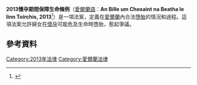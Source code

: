'''2013懷孕期間保障生命條例'''（[[愛爾蘭語|愛爾蘭語]]：'''An Bille um Chosaint na Beatha le linn Toirchis, 2013'''<ref name="oireachtasbill">{{cite web|url=http://www.oireachtas.ie/viewdoc.asp?DocID=23800&&CatID=59|title=Protection of Life During Pregnancy Bill 2013 (Number 66 of2013)|work=Bills 1992 - 2013|publisher=Oireachtas|accessdate=12 July 2013|archive-date=2018-05-11|archive-url=https://web.archive.org/web/20180511221328/http://www.oireachtas.ie/viewdoc.asp?DocID=23800&&CatID=59|dead-url=no}}</ref>）是一項法案，定義在[[愛爾蘭|愛爾蘭]]內合法[[墮胎|墮胎]]的情況和過程。這項法案允許婦女在[[懷孕|懷孕]]可能危及生命時墮胎，惹起爭議。

== 參考資料 ==
{{reflist}}

{{Ireland-stub}}

[[Category:2013年法律|Category:2013年法律]]
[[Category:愛爾蘭法律|Category:愛爾蘭法律]]